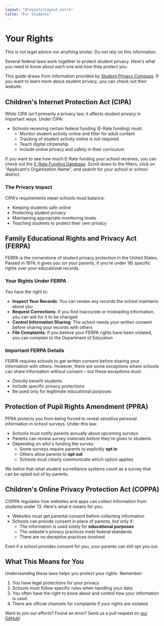 ```yaml
---
layout: "@layouts/Layout.astro"
title: "For Students"
---
```


# Your Rights

<Note type="warning" class='mb-4'>This is not legal advice nor anything similar. Do not rely on this information.</Note>

Several federal laws work together to protect student privacy. Here's what you need to know about each one and how they protect you.

<Note type="info">This guide draws from information provided by <u><a href="https://studentprivacycompass.org/">Student Privacy Compass</a></u>. If you want to learn more about student privacy, you can check out their website.</Note>

## Children's Internet Protection Act (CIPA)

While CIPA isn't primarily a privacy law, it affects student privacy in important ways. Under CIPA:

- Schools receiving certain federal funding (E-Rate funding) must:
  - Monitor student activity online and filter for adult content
  - Tracking of student activity online is not required
  - Teach digital citizenship
  - Include online privacy and safety in their curriculum

If you want to see how much E-Rate funding your school receives, you can check out the <u><a href="https://opendata.usac.org/stories/s/jj4v-cm5x">E-Rate Funding Database</a></u>.
Scroll down to the filters, click on "Applicant's Organization Name", and search for your school or school district.

### The Privacy Impact

CIPA's requirements mean schools must balance:
- Keeping students safe online
- Protecting student privacy
- Maintaining appropriate monitoring levels
- Teaching students to protect their own privacy

## Family Educational Rights and Privacy Act (FERPA)

FERPA is the cornerstone of student privacy protection in the United States. Passed in 1974, it gives you (or your parents, if you're under 18) specific rights over your educational records.

### Your Rights Under FERPA

You have the right to:

- **Inspect Your Records**: You can review any records the school maintains about you
- **Request Corrections**: If you find inaccurate or misleading information, you can ask for it to be changed
- **Control Information Sharing**: The school needs your written consent before sharing your records with others
- **File Complaints**: If you believe your FERPA rights have been violated, you can complain to the Department of Education

### Important FERPA Details

FERPA requires schools to get written consent before sharing your information with others. However, there are some exceptions where schools can share information without consent – but these exceptions must:
- Directly benefit students
- Include specific privacy protections
- Be used only for legitimate educational purposes

## Protection of Pupil Rights Amendment (PPRA)

PPRA protects you from being forced to reveal sensitive personal information in school surveys. Under this law:

- Schools must notify parents annually about upcoming surveys
- Parents can review survey materials before they're given to students
- Depending on who's funding the survey:
  - Some surveys require parents to explicitly **opt in**
  - Others allow parents to **opt out**
  - Schools must clearly communicate which option applies

We belive that what student surveillance systems count as a survey that can be opted out of by parents.

## Children's Online Privacy Protection Act (COPPA)

COPPA regulates how websites and apps can collect information from students under 13. Here's what it means for you:

- Websites must get parental consent before collecting information
- Schools can provide consent in place of parents, but only if:
  - The information is used solely for **educational purposes**
  - The website's privacy practices meet federal standards
  - There are no deceptive practices involved

Even if a school provides consent for you, your parents can still opt you out.

## What This Means for You

Understanding these laws helps you protect your rights. Remember:
1. You have legal protections for your privacy
2. Schools must follow specific rules when handling your data
3. You often have the right to know about and control how your information is used
4. There are official channels for complaints if your rights are violated

<Note type="info">Want to join our efforts? Found an error? Send us a pull request on <u><a href="https://github.com/studentprivacy/studentprivacy.org">our GitHub</a></u>!</Note>